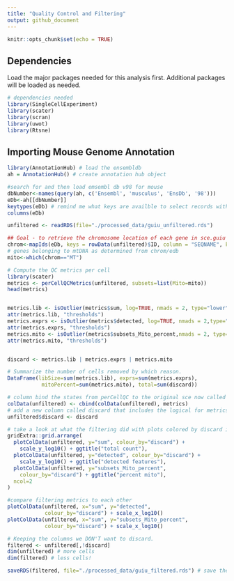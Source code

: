 ```yaml
---
title: "Quality Control and Filtering"
output: github_document
---
```

```r
knitr::opts_chunk$set(echo = TRUE)
```

## Dependencies

Load the major packages needed for this analysis first. Additional packages will be loaded as needed.

```r
# dependencies needed
library(SingleCellExperiment)
library(scater)
library(scran)
library(uwot)
library(Rtsne)
```

## Importing Mouse Genome Annotation
```r
library(AnnotationHub) # load the ensembldb
ah = AnnotationHub() # create annotation hub object


```


```r

#search for and then load emsembl db v98 for mouse
dbNumber<-names(query(ah, c('Ensembl', 'musculus', 'EnsDb', '98')))
eDb<-ah[[dbNumber]] 
keytypes(eDb) # remind me what keys are availble to select records with
columns(eDb)
```

```r
unfiltered <- readRDS(file="./processed_data/guiu_unfiltered.rds")
```


```r
## Goal - to retrieve the chromosome location of each gene in sce.guiu to see if it is mtDNA
chrom<-mapIds(eDb, keys = rowData(unfiltered)$ID, column = "SEQNAME", keytype = "GENEID")
# genes belonging to mtDNA as determined from chrom/edb
mito<-which(chrom=="MT")
```

```r
# Compute the QC metrics per cell
library(scater)
metrics <- perCellQCMetrics(unfiltered, subsets=list(Mito=mito))
head(metrics)


metrics.lib <- isOutlier(metrics$sum, log=TRUE, nmads = 2, type="lower")
attr(metrics.lib, "thresholds")
metrics.exprs <- isOutlier(metrics$detected, log=TRUE, nmads = 2,type="lower")
attr(metrics.exprs, "thresholds")
metrics.mito <- isOutlier(metrics$subsets_Mito_percent,nmads = 2, type="higher")
attr(metrics.mito, "thresholds")


discard <- metrics.lib | metrics.exprs | metrics.mito
```

```r
# Summarize the number of cells removed by which reason.
DataFrame(libSize=sum(metrics.lib), exprs=sum(metrics.exprs),
           mitoPercent=sum(metrics.mito), total=sum(discard))
```

```r
# column bind the states from perCellQC to the original sce now called unfiltered
colData(unfiltered) <- cbind(colData(unfiltered), metrics)
# add a new column called discard that includes the logical for metrics.mito
unfiltered$discard <- discard
```

```r
# take a look at what the filtering did with plots colored by discard identity
gridExtra::grid.arrange(
  plotColData(unfiltered, y="sum", colour_by="discard") +
    scale_y_log10() + ggtitle("total count"),
  plotColData(unfiltered, y="detected", colour_by="discard") +
    scale_y_log10() + ggtitle("detected features"),
  plotColData(unfiltered, y="subsets_Mito_percent",
    colour_by="discard") + ggtitle("percent mito"),
  ncol=2
)
```

```r
#compare filtering metrics to each other
plotColData(unfiltered, x="sum", y="detected",
            colour_by="discard") + scale_x_log10()
plotColData(unfiltered, x="sum", y="subsets_Mito_percent",
            colour_by="discard") + scale_x_log10()

```

```r
# Keeping the columns we DON'T want to discard.
filtered <- unfiltered[,!discard]
dim(unfiltered) # more cells
dim(filtered) # less cells!
```

```r

saveRDS(filtered, file="./processed_data/guiu_filtered.rds") # save the sce post QC
```

